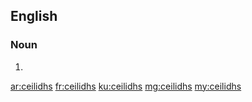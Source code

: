 ==English==

===Noun===
{{head|en|plural}}

# {{plural of|ceilidh|lang=en|nocat=1}}

[[ar:ceilidhs]]
[[fr:ceilidhs]]
[[ku:ceilidhs]]
[[mg:ceilidhs]]
[[my:ceilidhs]]